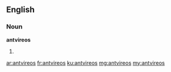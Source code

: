 ==English==

===Noun===
'''antvireos'''

# {{plural of|antvireo}}

[[ar:antvireos]]
[[fr:antvireos]]
[[ku:antvireos]]
[[mg:antvireos]]
[[my:antvireos]]